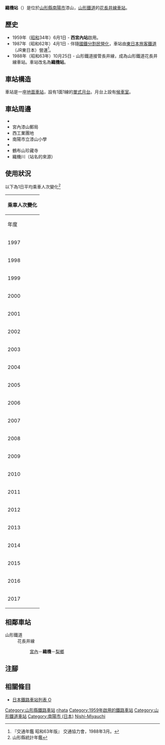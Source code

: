 {{NoteTA|G1=Transport
|T=zh-hans:织机站;zh-hk:織機站;zh-tw:織機車站;
|1=zh-hans:织机站;zh-hk:織機站;zh-tw:織機車站;
}}
{{Infobox station
|公司色 = hotpink
|站名 = 織機
|圖片 = Orihata Station 2006-10-31.jpg
|圖片說明 = 月台（2006年10月）
|日文原名 = おりはた
|平假名 = おりはた
|羅馬拼音 = ORIHATA
|副站名 = 
|電報略號 = ニミ（轉換前）
|所在地 = {{JPN}}[[山形縣|山形縣]][[南陽市|南陽市]]漆山
|座標 = {{coord|38|3|59.4|N|140|7|21|E|type:railwaystation_region:JP-24|display=inline,title}}
|車站構造 = [[地面車站|地面車站]]
|月台配置 = 1面1線
|啟用年月日 = 1959年（[[昭和|昭和]]34年）6月1日
|廢站年月日 = 
|乘客人數 = 36
|上下車人次 = 
|統計年度 = 2017
|轉車 = 
|全寬備註 = 無人車站
|adjacent = {{Adjacent stations|system=山形鐵道|line=花長井線|left=宮內|right=梨鄉|note-left=1.4km|note-mid=距離[[赤湯站|赤湯]]4.4km|note-right=2.4km}}
}}
'''織機站'''（{{jpn|j=おりはた駅|hg=おりはたえき|rm=Orihata eki|f=y}}）是位於[[山形縣|山形縣]][[南陽市|南陽市]]漆山，[[山形鐵道|山形鐵道]]的[[花長井線|花長井線]][[鐵路車站|車站]]。

== 歷史 ==
* 1959年（[[昭和|昭和]]34年）6月1日 - '''西宮內站'''啟用。
* 1987年（昭和62年）4月1日 - 伴隨[[國鐵分割民營化|國鐵分割民營化]]，車站由[[東日本旅客鐵道|東日本旅客鐵道]]（JR東日本）營運<ref name="trafic-yearbook-1988">『交通年鑑 昭和63年版』 交通協力會，1988年3月。</ref>。
* 1988年（昭和63年）10月25日 - 山形鐵道接管長井線，成為山形鐵道花長井線車站。車站改名為'''織機站'''。

== 車站構造 ==
車站是一座[[地面車站|地面車站]]，設有1面1線的[[單式月台|單式月台]]。月台上設有[[候車室|候車室]]。

== 車站周邊 ==
* {{Translink|ja|国道113号|國道113號}}
* 宮內漆山郵局
* 西工業團地
* 南陽市立漆山小學
* {{Translink|ja|夕鶴の里資料館|夕鶴之里資料館}}
* 鶴布山珍藏寺
* 織機川（站名的來源）

== 使用狀況 ==
以下為1日平均乘車人次變化<ref>山形縣統計年鑑</ref>
{| class="wikitable" style="margin: 1em 0.2em; text-align: center; font-size: 80%;"
|- style="background: #ddd;"
!colspan="2"|乘車人次變化
|-
!年度
!一日平均<br>乘車人次
|-
|1997
|73
|-
|1998
|73
|-
|1999
|70
|-
|2000
|70
|-
|2001
|66
|-
|2002
|65
|-
|2003
|61
|-
|2004
|61
|-
|2005
|58
|-
|2006
|55
|-
|2007
|53
|-
|2008
|49
|-
|2009
|45
|-
|2010
|47
|-
|2011
|46
|-
|2012
|44
|-
|2013
|40
|-
|2014
|39
|-
|2015
|37
|-
|2016
|37
|-
|2017
|36
|}
== 相鄰車站 ==
; 山形鐵道
: 花長井線
:: [[宮內站_(山形縣)|宮內]]－'''織機'''－[[梨鄉站|梨鄉]]
== 注腳 ==
{{Reflist}}
== 相關條目 ==
* [[日本鐵路車站列表_O|日本鐵路車站列表 O]]
{{花長井線}}
{{DEFAULTSORT:Orihata}}
[[Category:山形縣鐵路車站|Category:山形縣鐵路車站]]
[[Category:日本鐵路車站_O|rihata]]
[[Category:1959年啟用的鐵路車站|Category:1959年啟用的鐵路車站]]
[[Category:山形鐵道車站|Category:山形鐵道車站]]
[[Category:南陽市_(日本)|Category:南陽市 (日本)]]
[[Category:東日本旅客鐵道廢站|Nishi-Miyauchi]]